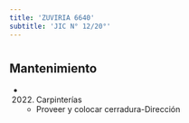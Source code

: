 ```yaml
---
title: 'ZUVIRIA 6640'
subtitle: 'JIC N° 12/20°'
---
```


#


## Mantenimiento

*  (2022) Carpinterías 
    + Proveer y colocar cerradura-Dirección



